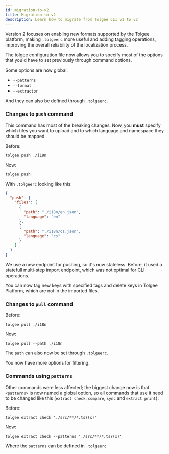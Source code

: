```yaml
---
id: migration-to-v2
title: Migration to v2
description: Learn how to migrate from Tolgee CLI v1 to v2
---
```


Version 2 focuses on enabling new formats supported by the Tolgee platform, making `.tolgeerc` more useful and adding tagging operations, improving the overall reliability of the localization process.

The tolgee configuration file now allows you to specify most of the options that you'd have to set previously through command options.

Some options are now global:

 - `--patterns`
 - `--format`
 - `--extractor`

And they can also be defined through `.tolgeerc.`

### Changes to `push` command

This command has most of the breaking changes. Now, you **must** specify which files you want to upload and to which language and namespace they should be mapped.

Before:

```
tolgee push ./i18n
```

Now:

```
tolgee push
```

With `.tolgeerc` looking like this:

```json
{
  "push": {
    "files": [
      {
        "path": "./i18n/en.json",
        "language": "en"
      },
      {
        "path": "./i18n/cs.json",
        "language": "cs"
      }
    ]
  }
}
```

We use a new endpoint for pushing, so it's now stateless. Before, it used a statefull multi-step import endpoint, which was not optimal for CLI operations.

You can now tag new keys with specified tags and delete keys in Tolgee Platform, which are not in the imported files.

### Changes to `pull` command

Before:

```
tolgee pull ./i18n
```

Now:

```
tolgee pull --path ./i18n
```

The `path` can also now be set through `.tolgeerc`.

You now have more options for filtering.

### Commands using `patterns`

Other commands were less affected; the biggest change now is that `<patterns>` is now named a global option, so all commands that use it need to be changed like this (`extract check`, `compare`, `sync` and `extract print`):

Before:

```
tolgee extract check './src/**/*.ts?(x)'
```

Now:

```
tolgee extract check --patterns './src/**/*.ts?(x)'
```

Where the `patterns` can be defined in `.tolgeerc`
